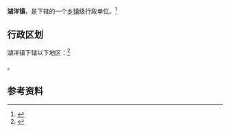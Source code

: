 {{中国乡级行政区|35/05/25/110/000}}

'''湖洋镇'''，是{{PRC admin/fullname|35/05/25/110/000|3}}下辖的一个[[乡镇|乡镇]]级行政单位。<ref>{{PRC admin/ref sgc|{{PRC admin/parent|35/05/25/110/000}}}}</ref>

== 行政区划 ==

湖洋镇下辖以下地区：<ref>{{PRC admin/ref sgc|35/05/25/110/000}}</ref>

{{PRC admin/children|35/05/25/110/000}}。

== 参考资料 ==

{{reflist}}

{{行政区划小作品}}
{{PRC admin/navcat|35/05/25/110/000}}